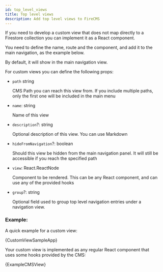 ```yaml
---
id: top_level_views
title: Top level views
description: Add top level views to FireCMS
---
```


If you need to develop a custom view that does not map directly to a Firestore
collection you can implement it as a React component.

You need to define the name, route and the component, and add it to the main
navigation, as the example below.

By default, it will show in the main navigation view.

For custom views you can define the following props:

* `path` string

  CMS Path you can reach this view from.
  If you include multiple paths, only the first one will be included in the
  main menu

* `name`: string

  Name of this view

* `description`?: string

  Optional description of this view. You can use Markdown

* `hideFromNavigation`?: boolean

  Should this view be hidden from the main navigation panel.
  It will still be accessible if you reach the specified path

* `view`: React.ReactNode

  Component to be rendered. This can be any React component, and can use any
  of the provided hooks

* `group`?: string

  Optional field used to group top level navigation entries under a
  navigation view.


### Example:
A quick example for a custom view:



<CodeBlock language="tsx">{CustomViewSampleApp}</CodeBlock>


Your custom view is implemented as any regular React component that uses
some hooks provided by the CMS:



<CodeBlock language="tsx">{ExampleCMSView}</CodeBlock>

